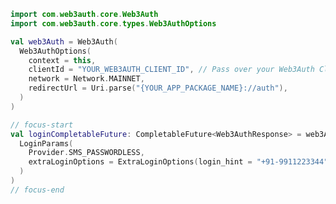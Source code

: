 ```kotlin
import com.web3auth.core.Web3Auth
import com.web3auth.core.types.Web3AuthOptions

val web3Auth = Web3Auth(
  Web3AuthOptions(
    context = this,
    clientId = "YOUR_WEB3AUTH_CLIENT_ID", // Pass over your Web3Auth Client ID from Developer Dashboard
    network = Network.MAINNET,
    redirectUrl = Uri.parse("{YOUR_APP_PACKAGE_NAME}://auth"),
  )
)

// focus-start
val loginCompletableFuture: CompletableFuture<Web3AuthResponse> = web3Auth.login(
  LoginParams(
    Provider.SMS_PASSWORDLESS,
    extraLoginOptions = ExtraLoginOptions(login_hint = "+91-9911223344")
  )
)
// focus-end

```

